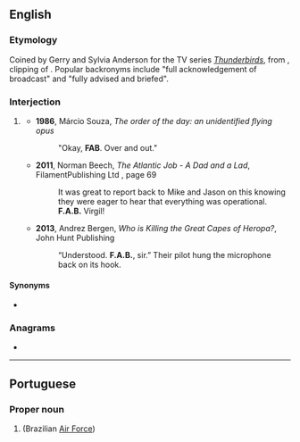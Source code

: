 {{also|fab|Fab|F.A.B.}}
==English==

===Etymology===
Coined by Gerry and Sylvia Anderson for the TV series ''[[w:Thunderbirds|Thunderbirds]]'', from {{m|en|fab}}, clipping of {{m|en|fabulous}}. Popular backronyms include "full acknowledgement of broadcast" and "fully advised and briefed".

===Interjection===
{{en-interj}}

# {{lb|en|radio telecommunications|humorous}} {{non-gloss definition|used to acknowledge that a message has been received and understood}}
#* '''1986''', Márcio Souza, ''The order of the day: an unidentified flying opus''
#*: &quot;Okay, '''FAB'''. Over and out.&quot;
#* '''2011''', Norman Beech, ''The Atlantic Job - A Dad and a Lad'', FilamentPublishing Ltd {{ISBN|9781905493753}}, page 69
#*: It was great to report back to Mike and Jason on this knowing they were eager to hear that everything was operational. '''F.A.B.''' Virgil!
#* '''2013''', Andrez Bergen, ''Who is Killing the Great Capes of Heropa?'', John Hunt Publishing {{ISBN|9781782792345}}
#*: “Understood. '''F.A.B.''', sir.” Their pilot hung the microphone back on its hook.

====Synonyms====
* {{l|en|roger}}

===Anagrams===
* {{anagrams|en|AFB|B.F.A.|BAF|BFA}}

----

==Portuguese==

===Proper noun===
{{pt-proper noun|f}}

# {{acronym of|{{w|Força Aérea Brasileira}}|dot=|lang=pt}} (Brazilian [[Air Force]])